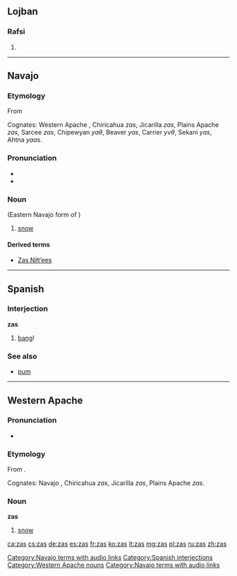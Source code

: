 ==Lojban==

===Rafsi===
{{jbo-rafsi}}

# {{jbo-rafsi of|zasni}}

----

==Navajo==
{{wikipedia|lang=nv}}

===Etymology===
From {{etyl|ath-pro|nv}} {{m|ath-pro|*yəx̣s}}

Cognates: Western Apache ''{{l|apw|zas}}'', Chiricahua ''zas'', Jicarilla ''zas'', Plains Apache ''zas'', Sarcee ''zas'', Chipewyan ''yaθ'', Beaver ''yas'', Carrier ''yvθ'', Sekani ''yas'', Ahtna ''yaas''.

===Pronunciation===
* {{IPA|[zàs]|lang=nv}}
* {{audio|Nv-zas.ogg|Audio (NV)|lang=nv}}

===Noun===
{{head|nv|noun}} (Eastern Navajo form of '''{{l|nv|yas}}''')

# [[snow]]

====Derived terms====
* [[Zas Niłtʼees]]

[[Category:Navajo terms with audio links]]

----

==Spanish==

===Interjection===
'''zas'''

# [[bang]]!

===See also===
* [[pum]]

[[Category:Spanish interjections]]

----

==Western Apache==

===Pronunciation===
* {{IPA|[zàs]|lang=apw}}

===Etymology===

From {{etyl|ath-pro|apw}} {{m|ath-pro|*yəx̣s}}.

Cognates: Navajo ''{{l|nv|yas}}'', Chiricahua ''zas'', Jicarilla ''zas'', Plains Apache ''zas''.

===Noun===
'''zas'''

# [[snow]]

[[Category:Western Apache nouns]]
[[Category:Navajo terms with audio links]]

[[ca:zas]]
[[cs:zas]]
[[de:zas]]
[[es:zas]]
[[fr:zas]]
[[ko:zas]]
[[lt:zas]]
[[mg:zas]]
[[pl:zas]]
[[ru:zas]]
[[zh:zas]]